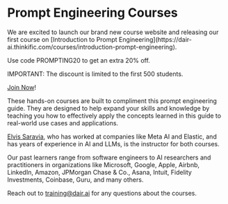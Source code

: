 # Prompt Engineering Courses


<Callout type= "info" emoji="🎉">
We are excited to launch our brand new course website and releasing our first course on [Introduction to Prompt Engineering](https://dair-ai.thinkific.com/courses/introduction-prompt-engineering). 

Use code PROMPTING20 to get an extra 20% off.

IMPORTANT: The discount is limited to the first 500 students. 

[Join Now](https://dair-ai.thinkific.com/courses/introduction-prompt-engineering)!
</Callout>


These hands-on courses are built to compliment this prompt engineering guide. They are designed to help expand your skills and knowledge by teaching you how to effectively apply the concepts learned in this guide to real-world use cases and applications.

[Elvis Saravia](https://www.linkedin.com/in/omarsar/), who has worked at companies like Meta AI and Elastic, and has years of experience in AI and LLMs, is the instructor for both courses.

Our past learners range from software engineers to AI researchers and practitioners in organizations like Microsoft, Google, Apple, Airbnb, LinkedIn, Amazon, JPMorgan Chase & Co., Asana, Intuit, Fidelity Investments, Coinbase, Guru, and many others.

Reach out to training@dair.ai for any questions about the courses.
